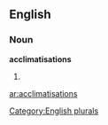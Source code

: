 ==English==

===Noun===
'''acclimatisations'''

# {{plural of|[[acclimatisation]]}}

[[Category:English plurals]]

[[ar:acclimatisations]]